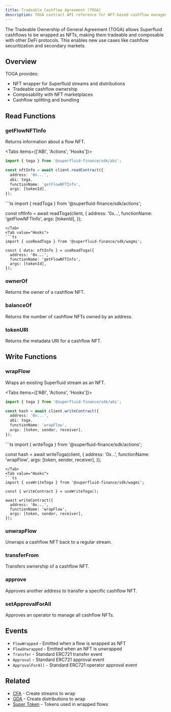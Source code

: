 ```yaml
---
title: Tradeable Cashflow Agreement (TOGA)
description: TOGA contract API reference for NFT-based cashflow management
---
```



The Tradeable Ownership of General Agreement (TOGA) allows Superfluid cashflows to be wrapped as NFTs, making them tradeable and composable with other DeFi protocols. This enables new use cases like cashflow securitization and secondary markets.

## Overview

TOGA provides:
- NFT wrapper for Superfluid streams and distributions
- Tradeable cashflow ownership
- Composability with NFT marketplaces
- Cashflow splitting and bundling

## Read Functions

### getFlowNFTInfo

Returns information about a flow NFT.

<Tabs items={['ABI', 'Actions', 'Hooks']}>
<Tab value="ABI">
```ts
import { toga } from '@superfluid-finance/sdk/abi';

const nftInfo = await client.readContract({
  address: '0x...',
  abi: toga,
  functionName: 'getFlowNFTInfo',
  args: [tokenId],
});
```
</Tab>
<Tab value="Actions">
```ts
import { readToga } from '@superfluid-finance/sdk/actions';

const nftInfo = await readToga(client, {
  address: '0x...',
  functionName: 'getFlowNFTInfo',
  args: [tokenId],
});
```
</Tab>
<Tab value="Hooks">
```ts
import { useReadToga } from '@superfluid-finance/sdk/wagmi';

const { data: nftInfo } = useReadToga({
  address: '0x...',
  functionName: 'getFlowNFTInfo',
  args: [tokenId],
});
```
</Tab>
</Tabs>

### ownerOf

Returns the owner of a cashflow NFT.

### balanceOf

Returns the number of cashflow NFTs owned by an address.

### tokenURI

Returns the metadata URI for a cashflow NFT.

## Write Functions

### wrapFlow

Wraps an existing Superfluid stream as an NFT.

<Tabs items={['ABI', 'Actions', 'Hooks']}>
<Tab value="ABI">
```ts
import { toga } from '@superfluid-finance/sdk/abi';

const hash = await client.writeContract({
  address: '0x...',
  abi: toga,
  functionName: 'wrapFlow',
  args: [token, sender, receiver],
});
```
</Tab>
<Tab value="Actions">
```ts
import { writeToga } from '@superfluid-finance/sdk/actions';

const hash = await writeToga(client, {
  address: '0x...',
  functionName: 'wrapFlow',
  args: [token, sender, receiver],
});
```
</Tab>
<Tab value="Hooks">
```ts
import { useWriteToga } from '@superfluid-finance/sdk/wagmi';

const { writeContract } = useWriteToga();

await writeContract({
  address: '0x...',
  functionName: 'wrapFlow',
  args: [token, sender, receiver],
});
```
</Tab>
</Tabs>

### unwrapFlow

Unwraps a cashflow NFT back to a regular stream.

### transferFrom

Transfers ownership of a cashflow NFT.

### approve

Approves another address to transfer a specific cashflow NFT.

### setApprovalForAll

Approves an operator to manage all cashflow NFTs.

## Events

- `FlowWrapped` - Emitted when a flow is wrapped as NFT
- `FlowUnwrapped` - Emitted when an NFT is unwrapped
- `Transfer` - Standard ERC721 transfer event
- `Approval` - Standard ERC721 approval event
- `ApprovalForAll` - Standard ERC721 operator approval event

## Related

- [CFA](/docs/api/advanced/cfa) - Create streams to wrap
- [GDA](/docs/api/advanced/gda) - Create distributions to wrap
- [Super Token](/docs/api/essential/super-token) - Tokens used in wrapped flows